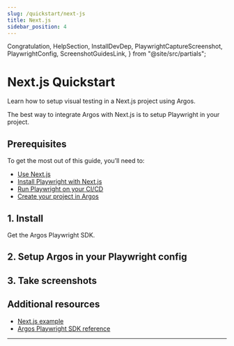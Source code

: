 ```yaml
---
slug: /quickstart/next-js
title: Next.js
sidebar_position: 4
---
```


  Congratulation,
  HelpSection,
  InstallDevDep,
  PlaywrightCaptureScreenshot,
  PlaywrightConfig,
  ScreenshotGuidesLink,
} from "@site/src/partials";

# Next.js Quickstart

Learn how to setup visual testing in a Next.js project using Argos.

The best way to integrate Argos with Next.js is to setup Playwright in your project.

## Prerequisites

To get the most out of this guide, you’ll need to:

- [Use Next.js](https://nextjs.org/)
- [Install Playwright with Next.js](https://nextjs.org/docs/app/building-your-application/testing/playwright)
- [Run Playwright on your CI/CD](https://nextjs.org/docs/app/building-your-application/testing/playwright#running-playwright-on-continuous-integration-ci)
- [Create your project in Argos](https://app.argos-ci.com/new)

## 1. Install

Get the Argos Playwright SDK.

<InstallDevDep dependency="@argos-ci/playwright" />

## 2. Setup Argos in your Playwright config

<PlaywrightConfig />

## 3. Take screenshots

<PlaywrightCaptureScreenshot />
<ScreenshotGuidesLink />

<Congratulation />

## Additional resources

- [Next.js example](https://github.com/argos-ci/argos/tree/main/examples/nextjs)
- [Argos Playwright SDK reference](/playwright)

---

<HelpSection />
